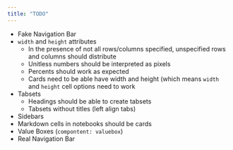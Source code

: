 ```yaml
---
title: "TODO"
---
```


-   Fake Navigation Bar
-   `width` and `height` attributes
    -   In the presence of not all rows/columns specified, unspecified rows and columns should distribute
    -   Unitless numbers should be interpreted as pixels
    -   Percents should work as expected
    -   Cards need to be able have width and height (which means `width` and `height` cell options need to work
-   Tabsets
    -   Headings should be able to create tabsets
    -   Tabsets without titles (left align tabs)
-   Sidebars
-   Markdown cells in notebooks should be cards
-   Value Boxes (`compontent: valuebox`)
-   Real Navigation Bar